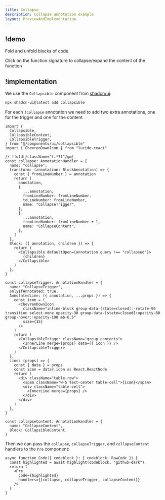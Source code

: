 ```yaml
---
title: Collapse
description: Collapse annotation example
layout: PreviewAndImplementation
---
```



## !demo

Fold and unfold blocks of code.

<Demo name="collapse">
  Click on the function signature to collapse/expand the content of the function
</Demo>

## !implementation

We use the `Collapsible` component from [shadcn/ui](https://ui.shadcn.com/docs/components/collapsible):

```bash -c
npx shadcn-ui@latest add collapsible
```

For each `!collapse` annotation we need to add two extra annotations, one for the trigger and one for the content.

```tsx code.tsx -c
import {
  Collapsible,
  CollapsibleContent,
  CollapsibleTrigger,
} from "@/components/ui/collapsible"
import { ChevronDownIcon } from "lucide-react"

// !fold[/className="(.*?)"/gm]
const collapse: AnnotationHandler = {
  name: "collapse",
  transform: (annotation: BlockAnnotation) => {
    const { fromLineNumber } = annotation
    return [
      annotation,
      {
        ...annotation,
        fromLineNumber: fromLineNumber,
        toLineNumber: fromLineNumber,
        name: "CollapseTrigger",
      },
      {
        ...annotation,
        fromLineNumber: fromLineNumber + 1,
        name: "CollapseContent",
      },
    ]
  },
  Block: ({ annotation, children }) => {
    return (
      <Collapsible defaultOpen={annotation.query !== "collapsed"}>
        {children}
      </Collapsible>
    )
  },
}

const collapseTrigger: AnnotationHandler = {
  name: "CollapseTrigger",
  onlyIfAnnotated: true,
  AnnotatedLine: ({ annotation, ...props }) => {
    const icon = (
      <ChevronDownIcon
        className="inline-block group-data-[state=closed]:-rotate-90 transition select-none opacity-30 group-data-[state=closed]:opacity-80 group-hover:!opacity-100 mb-0.5"
        size={15}
      />
    )
    return (
      <CollapsibleTrigger className="group contents">
        <InnerLine merge={props} data={{ icon }} />
      </CollapsibleTrigger>
    )
  },
  Line: (props) => {
    const { data } = props
    const icon = data?.icon as React.ReactNode
    return (
      <div className="table-row">
        <span className="w-5 text-center table-cell">{icon}</span>
        <div className="table-cell">
          <InnerLine merge={props} />
        </div>
      </div>
    )
  },
}

const collapseContent: AnnotationHandler = {
  name: "CollapseContent",
  Block: CollapsibleContent,
}
```

Then we can pass the `collapse`, `collapseTrigger`, and `collapseContent` handlers to the `Pre` component:

```tsx code.tsx -c
async function Code({ codeblock }: { codeblock: RawCode }) {
  const highlighted = await highlight(codeblock, "github-dark")
  return (
    <Pre
      code={highlighted}
      handlers={[collapse, collapseTrigger, collapseContent]}
    />
  )
}
```
